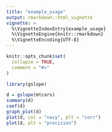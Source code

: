 ```yaml
---
title: "example_usage"
output: rmarkdown::html_vignette
vignette: >
  %\VignetteIndexEntry{example_usage}
  %\VignetteEngine{knitr::rmarkdown}
  %\VignetteEncoding{UTF-8}
---
```


```r
knitr::opts_chunk$set(
  collapse = TRUE,
  comment = "#>"
)
```

```r
library(gslope)

d = gslope(mtcars)
summary(d)
coef(d)
graph_plot(d)
plot(d, col = "navy", plt = "corr")
plot(d, plt = "precision")
```